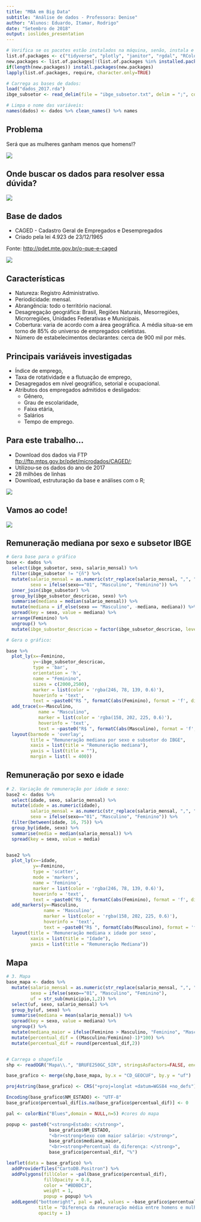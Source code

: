 ```yaml
---
title: "MBA em Big Data"
subtitle: "Análise de dados - Professora: Denise"
author: "Alunos: Eduardo, Itamar, Rodrigo"
date: "Setembro de 2018"
output: ioslides_presentation
---
```


```r
# Verifica se os pacotes estão instalados na máquina, senão, instala e depois carrega:
list.of.packages <- c("tidyverse", "plotly", "janitor", "rgdal", "RColorBrewer", "leaflet", "webshot")
new.packages <- list.of.packages[!(list.of.packages %in% installed.packages()[,"Package"])]
if(length(new.packages)) install.packages(new.packages)
lapply(list.of.packages, require, character.only=TRUE)

# Carrega as bases de dados:
load("dados_2017.rda")
ibge_subsetor <- read_delim(file = "ibge_subsetor.txt", delim = ";", col_types = "cc")

# Limpa o nome das variáveis:
names(dados) <- dados %>% clean_names() %>% names

```

## Problema

Será que as mulheres ganham menos que homens!?

![](imagens/fry_2.png)

## Onde buscar os dados para resolver essa dúvida?

![](imagens/Question-Rage-Face.jpg)

## Base de dados

- CAGED - Cadastro Geral de Empregados e Desempregados
- Criado pela lei 4.923 de 23/12/1965

Fonte: [http://pdet.mte.gov.br/o-que-e-caged](http://pdet.mte.gov.br/o-que-e-caged)

![](imagens/mte_logo.png)

## Características

- Natureza: Registro Administrativo.
- Periodicidade: mensal. 
- Abrangência: todo o território nacional.
- Desagregação geográfica: Brasil, Regiões Naturais, Mesorregiões, Microrregiões, Unidades Federativas e Municipais.
- Cobertura: varia de acordo com a área geográfica. A média situa-se em torno de 85% do universo de empregados celetistas.
- Número de estabelecimentos declarantes: cerca de 900 mil por mês.

## Principais variáveis investigadas

- Índice de emprego, 
- Taxa de rotatividade e a flutuação de emprego, 
- Desagregados em nível geográfico, setorial e ocupacional. 
- Atributos dos empregados admitidos e desligados: 
    - Gênero, 
    - Grau de escolaridade, 
    - Faixa etária, 
    - Salários 
    - Tempo de emprego.

## Para este trabalho...

- Download dos dados via FTP [ftp://ftp.mtps.gov.br/pdet/microdados/CAGED/](ftp://ftp.mtps.gov.br/pdet/microdados/CAGED/);
- Utilizou-se os dados do ano de 2017
- 28 milhões de linhas
- Download, estruturação da base e análises com o R;

![](imagens/we_love_r.png)


## Vamos ao code!

![](imagens/codecode.gif)

## Remuneração mediana por sexo e subsetor IBGE

```r

# Gera base para o gráfico
base <- dados %>% 
  select(ibge_subsetor, sexo, salario_mensal) %>% 
  filter(ibge_subsetor != "{ñ") %>% 
  mutate(salario_mensal = as.numeric(str_replace(salario_mensal, ",", ".")),
         sexo = ifelse(sexo=="01", "Masculino", "Feminino")) %>% 
  inner_join(ibge_subsetor) %>% 
  group_by(ibge_subsetor_descricao, sexo) %>% 
  summarise(mediana = median(salario_mensal)) %>% 
  mutate(mediana = if_else(sexo == "Masculino", -mediana, mediana)) %>% 
  spread(key = sexo, value = mediana) %>% 
  arrange(Feminino) %>% 
  ungroup() %>% 
  mutate(ibge_subsetor_descricao = factor(ibge_subsetor_descricao, levels = ibge_subsetor_descricao))
```

```r

# Gera o gráfico:

base %>%
  plot_ly(x=~Feminino, 
          y=~ibge_subsetor_descricao, 
          type = 'bar', 
          orientation = 'h', 
          name = "Feminino", 
          sizes = c(2000,2500),
          marker = list(color = 'rgba(246, 78, 139, 0.6)'), 
          hoverinfo = 'text', 
          text = ~paste0("R$ ", formatC(abs(Feminino), format = 'f', digits = 2, big.mark = ".", decimal.mark = ","))) %>% 
  add_trace(x=~Masculino, 
            name = "Masculino", 
            marker = list(color = 'rgba(158, 202, 225, 0.6)'),
            hoverinfo = 'text', 
            text = ~paste0("R$ ", formatC(abs(Masculino), format = 'f', digits = 2, big.mark = ".", decimal.mark = ","))) %>% 
  layout(barmode = 'overlay',
         title = "Remuneração mediana por sexo e subsetor do IBGE",
         xaxis = list(title = "Remuneração mediana"),
         yaxis = list(title = ""),
         margin = list(l = 400))


```


## Remuneração por sexo e idade

```r
# 2. Variação de remuneração por idade e sexo:
base2 <- dados %>% 
  select(idade, sexo, salario_mensal) %>% 
  mutate(idade = as.numeric(idade),
         salario_mensal = as.numeric(str_replace(salario_mensal, ",", ".")),
         sexo = ifelse(sexo=="01", "Masculino", "Feminino")) %>% 
  filter(between(idade, 16, 75)) %>% 
  group_by(idade, sexo) %>% 
  summarise(media = median(salario_mensal)) %>% 
  spread(key = sexo, value = media)


base2 %>% 
  plot_ly(x=~idade, 
          y=~Feminino, 
          type = 'scatter', 
          mode = 'markers', 
          name = 'Feminino', 
          marker = list(color = 'rgba(246, 78, 139, 0.6)'),
          hoverinfo = 'text', 
          text = ~paste0("R$ ", formatC(abs(Feminino), format = 'f', digits = 2, big.mark = ".", decimal.mark = ","))) %>% 
  add_markers(y=~Masculino, 
              name = 'Masculino',
              marker = list(color = 'rgba(158, 202, 225, 0.6)'),
              hoverinfo = 'text', 
              text = ~paste0("R$ ", formatC(abs(Masculino), format = 'f', digits = 2, big.mark = ".", decimal.mark = ","))) %>% 
  layout(title = 'Remuneração mediana x idade por sexo',
         xaxis = list(title = "Idade"),
         yaxis = list(title = "Remuneração Mediana"))
```


## Mapa

```r
# 3. Mapa
base_mapa <- dados %>% 
  mutate(salario_mensal = as.numeric(str_replace(salario_mensal, ",", ".")),
         sexo = ifelse(sexo=="01", "Masculino", "Feminino"),
         uf = str_sub(municipio,1,2)) %>% 
  select(uf, sexo, salario_mensal) %>% 
  group_by(uf, sexo) %>% 
  summarise(mediana = mean(salario_mensal)) %>% 
  spread(key = sexo, value = mediana) %>% 
  ungroup() %>% 
  mutate(mediana_maior = ifelse(Feminino > Masculino, "Feminino", "Masculino"))  %>%
  mutate(percentual_dif = ((Masculino/Feminino)-1)*100) %>%
  mutate(percentual_dif = round(percentual_dif,2))


# Carrega o shapefile
shp <- readOGR("Mapa\\.", "BRUFE250GC_SIR", stringsAsFactors=FALSE, encoding="UTF-8")

base_grafico <- merge(shp,base_mapa, by.x = "CD_GEOCUF", by.y = "uf")

proj4string(base_grafico) <- CRS("+proj=longlat +datum=WGS84 +no_defs")

Encoding(base_grafico$NM_ESTADO) <- "UTF-8"
base_grafico$percentual_dif[is.na(base_grafico$percentual_dif)] <- 0

pal <- colorBin("Blues",domain = NULL,n=5) #cores do mapa

popup <- paste0("<strong>Estado: </strong>", 
                base_grafico$NM_ESTADO, 
                "<br><strong>Sexo com maior salário: </strong>", 
                base_grafico$mediana_maior,
                "<br><strong>Percentual da diferença: </strong>",
                base_grafico$percentual_dif, "%")


```


```r
leaflet(data = base_grafico) %>%
  addProviderTiles("CartoDB.Positron") %>%
  addPolygons(fillColor = ~pal(base_grafico$percentual_dif), 
              fillOpacity = 0.8, 
              color = "#BDBDC3", 
              weight = 1, 
              popup = popup) %>%
  addLegend("bottomright", pal = pal, values = ~base_grafico$percentual_dif,
            title = "Diferença da remuneração média entre homens e mulheres",
            opacity = 1)
```

